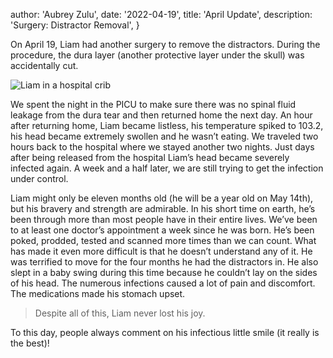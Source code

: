   author: 'Aubrey Zulu',
  date: '2022-04-19',
  title: 'April Update',
  description: 'Surgery: Distractor Removal',
}


On April 19, Liam had another surgery to remove the distractors. During the procedure, the dura layer (another protective layer under the skull) was accidentally cut.

<Image src={distract} alt="Liam in a hospital crib" />

We spent the night in the PICU to make sure there was no spinal fluid leakage from the dura tear and then returned home the next day. An hour after returning home, Liam became listless, his temperature spiked to 103.2, his head became extremely swollen and he wasn’t eating. We traveled two hours back to the hospital where we stayed another two nights. Just days after being released from the hospital Liam’s head became severely infected again. A week and a half later, we are still trying to get the infection under control.

Liam might only be eleven months old (he will be a year old on May 14th), but his bravery and strength are admirable. In his short time on earth, he’s been through more than most people have in their entire lives. We’ve been to at least one doctor’s appointment a week since he was born. He’s been poked, prodded, tested and scanned more times than we can count. What has made it even more difficult is that he doesn’t understand any of it. He was terrified to move for the four months he had the distractors in. He also slept in a baby swing during this time because he couldn’t lay on the sides of his head. The numerous infections caused a lot of pain and discomfort. The medications made his stomach upset.

> Despite all of this, Liam never lost his joy.

To this day, people always comment on his infectious little smile (it really is the best)!
